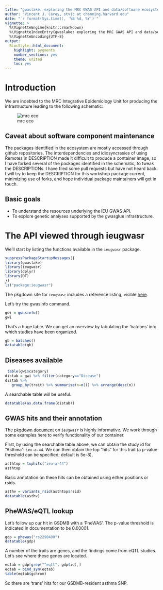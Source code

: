 ```yaml
---
title: "gwaslake: exploring the MRC GWAS API and data/software ecosystem with Bioconductor"
author: "Vincent J. Carey, stvjc at channing.harvard.edu"
date: "`r format(Sys.time(), '%B %d, %Y')`"
vignette: >
  %\VignetteEngine{knitr::rmarkdown}
  %\VignetteIndexEntry{gwaslake: exploring the MRC GWAS API and data/software ecosystem with Bioconductor}
  %\VignetteEncoding{UTF-8}
output:
  BiocStyle::html_document:
    highlight: pygments
    number_sections: yes
    theme: united
    toc: yes
---
```


# Introduction

We are indebted to the MRC Integrative Epidemiology Unit for
producing the infrastructure leading to the following schematic:

![mrc eco](mrcieuglue.png)

## Caveat about software component maintenance

The packages identified in the ecosystem are mostly
accessed through github repositories.  The interdependencies
and idiosyncrasies of using Remotes in DESCRIPTION made it
difficult to produce a container image, so I have forked several
of the packages identified in the schematic, to tweak the
DESCRIPTIONs.  I have filed some pull requests but have not
heard back.  I will try to keep the DESCRIPTION for this workshop
package current, minimizing use of forks, and hope individual
package maintainers will get in touch.

## Basic goals

- To understand the resources underlying the IEU GWAS API.
- To explore genetic analyses supported by the gwasglue
infrastructure.

# The API viewed through ieugwasr

We'll start by listing the functions available in the `ieugwasr` package.

```r
suppressPackageStartupMessages({
library(gwaslake)
library(ieugwasr)
library(dplyr)
library(DT)
})
ls("package:ieugwasr")
```

The pkgdown site for `ieugwasr` includes a reference listing, visible [here](https://mrcieu.github.io/ieugwasr/reference/index.html).

Let's try the gwasinfo command.  

```r
gwi = gwasinfo()
gwi
```

That's a huge table.  We can get an overview by tabulating the 'batches' into which
studies have been organized.

```r
gb = batches()
datatable(gb)
```


## Diseases available

```r
 table(gwi$category)
distab = gwi %>% filter(category=="Disease")
distab %>% 
   group_by(trait) %>% summarise(n=n()) %>% arrange(desc(n))
```

A searchable table will be useful.
```r
datatable(as.data.frame(distab))
```

## GWAS hits and their annotation

The [pkgdown document](https://mrcieu.github.io/ieugwasr/articles/guide.html) 
on `ieugwasr` is highly informative.  We work through some examples here
to verify functionality of our container.

First, by using the searchable table above, we can obtain the study
id for "Asthma": `ieu-a-44`.  We can then obtain the top "hits" for
this trait (a p-value threshold can be specified; default is 5e-8).
```r
asthtop = tophits("ieu-a-44")
asthtop
```
Basic annotation on these hits can be obtained using
either positions or rsids.
```r
asthv = variants_rsid(asthtop$rsid)
datatable(asthv)
```

## PheWAS/eQTL lookup

Let's follow up our hit in GSDMB with a 'PheWAS'.
The p-value threshold is indicated in documentation to be 0.00001.

```r
gdp = phewas("rs2290400")
datatable(gdp)
```

A number of the traits are genes, and the findings come from
eQTL studies.  Let's see where these genes are located.

```r
eqtab = gdp[grep("^eqtl", gdp$id),]
eqtab = bind_sym(eqtab)
table(eqtab$gchrom)
```

So there are 'trans' hits for our GSDMB-resident asthma SNP.


